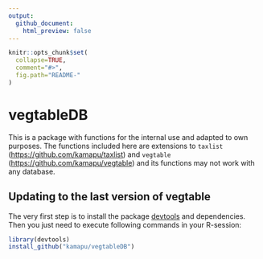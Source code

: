 ---
output:
  github_document:
    html_preview: false
---

<!-- README.md is generated from README.Rmd. Please edit that file -->
<!-- Use snippet 'render_markdown' for it -->

```{r,echo=FALSE}
knitr::opts_chunk$set(
  collapse=TRUE,
  comment="#>",
  fig.path="README-"
)
```

# vegtableDB

<!-- badges: start -->
<!-- badges: end -->

This is a package with functions for the internal use and adapted to own
purposes.
The functions included here are extensions to `taxlist`
([https://github.com/kamapu/taxlist](https://github.com/kamapu/taxlist)) and
`vegtable`
([https://github.com/kamapu/vegtable](https://github.com/kamapu/vegtable)) and
its functions may not work with any database.

## Updating to the last version of vegtable
The very first step is to install the package
[devtools](https://github.com/hadley/devtools) and dependencies.
Then you just need to execute following commands in your R-session:

```{r,eval=FALSE}
library(devtools)
install_github("kamapu/vegtableDB")
```
